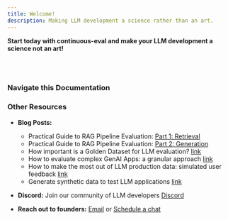 ```yaml
---
title: Welcome!
description: Making LLM development a science rather than an art.
---
```


**Start today with continuous-eval and make your LLM development a science not an art!**


<br></br>

<CardGrid>
  <LinkCard
    title="🚀 Getting Started"
    description="Install the package and learn how to get started quickly."
    href="getting-started/introduction/"
  />
</CardGrid>

### Navigate this Documentation

<CardGrid>
  <LinkCard
  title="🚰 Pipeline"
  description="Define your GenAI application pipeline and run evaluation over a tailored dataset."
  href="pipeline/pipeline/"
  />
  <LinkCard
    title="📊 Metrics"
    description="Explore the available metrics and learn how to combine multiple metrics effectively."
    href="metrics/overview/"
  />
  <LinkCard
    title="🔍 Datasets"
    description="Explore sample datasets try to run evaluation on them."
    href="pipeline/eval_dataset/"
  />
  <LinkCard
    title="💡 Examples"
    description="Discover code snippets and examples to help you understand and implement different evaluation pipelines."
    href="examples/basics/0_single_metric/"
  />
</CardGrid>

### Other Resources

- **Blog Posts:**
  * Practical Guide to RAG Pipeline Evaluation: [Part 1: Retrieval](https://medium.com/relari/a-practical-guide-to-rag-pipeline-evaluation-part-1-27a472b09893)
  * Practical Guide to RAG Pipeline Evaluation: [Part 2: Generation](https://medium.com/relari/a-practical-guide-to-rag-evaluation-part-2-generation-c79b1bde0f5d)
  * How important is a Golden Dataset for LLM evaluation?
 [link](https://medium.com/relari/how-important-is-a-golden-dataset-for-llm-pipeline-evaluation-4ef6deb14dc5)
  * How to evaluate complex GenAI Apps: a granular approach
 [link](https://medium.com/relari/how-to-evaluate-complex-genai-apps-a-granular-approach-0ab929d5b3e2)
  * How to make the most out of LLM production data: simulated user feedback
 [link](https://medium.com/towards-data-science/how-to-make-the-most-out-of-llm-production-data-simulated-user-feedback-843c444febc7)
  * Generate synthetic data to test LLM applications
 [link](https://medium.com/relari/generate-synthetic-data-to-test-llm-applications-4bffeb51b80e)

- **Discord:** Join our community of LLM developers [Discord](https://discord.gg/GJnM8SRsHr)
- **Reach out to founders:** [Email](mailto:founders@relari.ai) or [Schedule a chat](https://cal.com/pasquale/continuous-eval)
